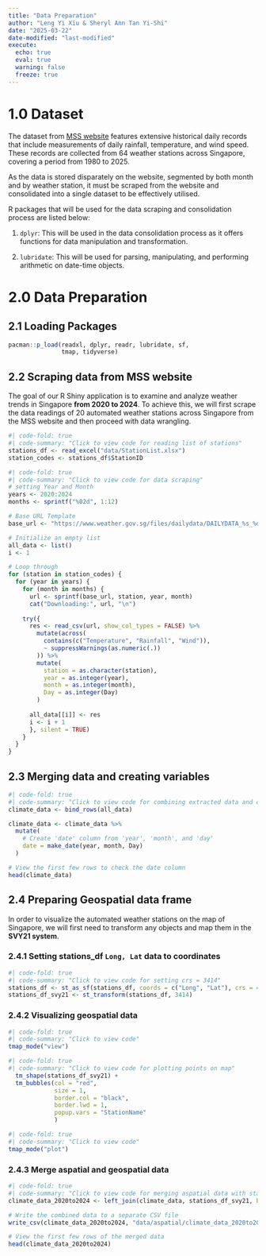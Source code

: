 ```yaml
---
title: "Data Preparation"
author: "Leng Yi Xiu & Sheryl Ann Tan Yi-Shi"
date: "2025-03-22"
date-modified: "last-modified"
execute: 
  echo: true
  eval: true
  warning: false
  freeze: true
---
```


# 1.0 Dataset

The dataset from [MSS website](https://www.weather.gov.sg/climate-historical-daily/) features extensive historical daily records that include measurements of daily rainfall, temperature, and wind speed. These records are collected from 64 weather stations across Singapore, covering a period from 1980 to 2025.

As the data is stored disparately on the website, segmented by both month and by weather station, it must be scraped from the website and consolidated into a single dataset to be effectively utilised.

R packages that will be used for the data scraping and consolidation process are listed below:

1.  `dplyr`: This will be used in the data consolidation process as it offers functions for data manipulation and transformation.

2.  `lubridate`: This will be used for parsing, manipulating, and performing arithmetic on date-time objects.

# 2.0 Data Preparation

## 2.1 Loading Packages

```r
pacman::p_load(readxl, dplyr, readr, lubridate, sf, 
               tmap, tidyverse)
```

## 2.2 Scraping data from MSS website

The goal of our R Shiny application is to examine and analyze weather trends in Singapore **from 2020 to 2024**. To achieve this, we will first scrape the data readings of 20 automated weather stations across Singapore from the MSS website and then proceed with data wrangling.

```r
#| code-fold: true
#| code-summary: "Click to view code for reading list of stations"
stations_df <- read_excel("data/StationList.xlsx")  
station_codes <- stations_df$StationID  
```

```r
#| code-fold: true
#| code-summary: "Click to view code for data scraping"
# setting Year and Month
years <- 2020:2024
months <- sprintf("%02d", 1:12)

# Base URL Template
base_url <- "https://www.weather.gov.sg/files/dailydata/DAILYDATA_%s_%d%s.csv"

# Initialize an empty list
all_data <- list()
i <- 1

# Loop through 
for (station in station_codes) {
  for (year in years) {
    for (month in months) {
      url <- sprintf(base_url, station, year, month)
      cat("Downloading:", url, "\n")
    
    try({
      res <- read_csv(url, show_col_types = FALSE) %>%
        mutate(across(
          contains(c("Temperature", "Rainfall", "Wind")),
          ~ suppressWarnings(as.numeric(.))
        )) %>%
        mutate(
          station = as.character(station),
          year = as.integer(year),
          month = as.integer(month),
          Day = as.integer(Day)
        )
  
      all_data[[i]] <- res
      i <- i + 1
      }, silent = TRUE)
    }
  }
}
```

## 2.3 Merging data and creating variables

```r
#| code-fold: true
#| code-summary: "Click to view code for combining extracted data and creating date column"
climate_data <- bind_rows(all_data)

climate_data <- climate_data %>%
  mutate(
    # Create 'date' column from 'year', 'month', and 'day'
    date = make_date(year, month, Day)
  )

# View the first few rows to check the date column
head(climate_data)
```

## 2.4 Preparing Geospatial data frame

In order to visualize the automated weather stations on the map of Singapore, we will first need to transform any objects and map them in the **SVY21 system**.

### 2.4.1 Setting stations_df `Long, Lat` data to coordinates

```r
#| code-fold: true
#| code-summary: "Click to view code for setting crs = 3414"
stations_df <- st_as_sf(stations_df, coords = c("Long", "Lat"), crs = 4326)
stations_df_svy21 <- st_transform(stations_df, 3414)
```

### 2.4.2 Visualizing geospatial data

```r
#| code-fold: true
#| code-summary: "Click to view code"
tmap_mode("view")
```

```r
#| code-fold: true
#| code-summary: "Click to view code for plotting points on map" 
  tm_shape(stations_df_svy21) +
  tm_bubbles(col = "red",
             size = 1,
             border.col = "black",
             border.lwd = 1,
             popup.vars = "StationName"
             )
```

```r
#| code-fold: true
#| code-summary: "Click to view code"
tmap_mode("plot")
```

### 2.4.3 Merge aspatial and geospatial data

```r
#| code-fold: true
#| code-summary: "Click to view code for merging aspatial data with station coordinates"
climate_data_2020to2024 <- left_join(climate_data, stations_df_svy21, by = c("Station" = "StationName"))

# Write the combined data to a separate CSV file
write_csv(climate_data_2020to2024, "data/aspatial/climate_data_2020to2024.csv")

# View the first few rows of the merged data
head(climate_data_2020to2024)
```

